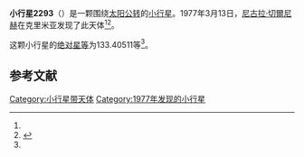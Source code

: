 {{Infobox planet
| bgcolour = #FFFFC0
| name = 2293 Guernica
| symbol = 
| image = 
| caption = 
| discovery = yes
| discovery_ref = 
| discoverer = [[尼古拉·切爾尼赫|尼古拉·切爾尼赫]]
| discovery_site = [[克里米亚|克里米亚]] 
| discovered = 1977年3月13日
| designations = yes
| mp_name = 
| named_after = 
| alt_names = 1977 EH1/ 1934 PO / 1938 EZ / 1943 EZ / 1949 FH / 1949 FK1 / 1949 FX / 1955 HT / 1965 AK / 1971 DX / 1976 AD / 1980 VT1
| mp_category = [[主带小行星|主带小行星]]
| orbit_ref = <ref name="a">[http://ssd.jpl.nasa.gov/sbdb.cgi?sstr=2293 2293 Guernica] {{Wayback|url=http://ssd.jpl.nasa.gov/sbdb.cgi?sstr=2293 |date=20210717075512 }}，小行星數據庫瀏覽器（JPL Small-Body Database Browser）－[[美国国家航空航天局|美国国家航空航天局]]喷气推进实验室</ref>
| epoch = 2456400.5 (2013年4月18日更新)
| aphelion = {{convert|3.5521306|AU|km|3|abbr=on|lk=out}}
| perihelion = {{convert|2.7069704|AU|km|3|abbr=on}}
| semimajor = {{convert|3.1295505|AU|km|3|abbr=on}}
| eccentricity = 0.135029
| period = 2022.187327 [[日|日]]<br />5.54[[儒略年|儒略年]]
| avg_speed = 
| inclination = 0.58968
| asc_node = 23.56199
| mean_anomaly = 
| arg_peri = 133.40511
| satellites = 
| physical_characteristics = yes
| dimensions = 
| mass = 
| density = 
| surface_grav = 
| escape_velocity = 
| sidereal_day = 
| axial_tilt = 
| pole_ecliptic_lat = 
| pole_ecliptic_lon = 
| albedo = 
| temperatures= 
| temp_name1 = 
| mean_temp_1 = 
| max_temp_1 = 
| temp_name2 = 
| max_temp_2 = 
| spectral_type = 
| abs_magnitude = 133.40511
}}

'''小行星2293'''（{{lang-en|2293 Guernica}}）是一颗围绕[[太阳|太阳]][[公转|公转]]的[[小行星|小行星]]。1977年3月13日，[[尼古拉·切爾尼赫|尼古拉·切爾尼赫]]在克里米亚发现了此天体<ref name="a" /><ref>{{cite news|title=小行星列表|url=http://cfa-www.harvard.edu/iau/lists/NumberedMPs.txt|accessdate=2013-07-08|newspaper=哈佛大学|archive-date=2008-05-17|archive-url=https://web.archive.org/web/20080517010638/http://cfa-www.harvard.edu/iau/lists/NumberedMPs.txt|dead-url=no}}</ref>。

这颗小行星的[[绝对星等|绝对星等]]为133.40511等<ref name="a" />。

==参考文献==
{{reflist}}
{{Minor Planet Number|[[小行星2292|小行星2292]]|[[小行星2294|小行星2294]]}}

{{小天体}}

[[Category:小行星带天体|Category:小行星带天体]]
[[Category:1977年发现的小行星|Category:1977年发现的小行星]]

{{asteroid-stub}}